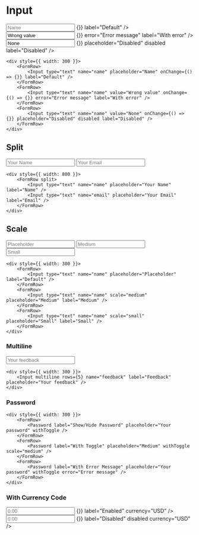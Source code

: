 
# Input

<div style={{ width: 300 }}>
    <FormRow>
        <Input type="text" name="name" placeholder="Name" onChange={() => {}} label="Default" />
    </FormRow>
    <FormRow>
        <Input type="text" name="name" value="Wrong value" onChange={() => {}} error="Error message" label="With error" />
    </FormRow>
    <FormRow>
        <Input type="text" name="name" value="None" onChange={() => {}} placeholder="Disabled" disabled label="Disabled" />
    </FormRow>
</div>

```
<div style={{ width: 300 }}>
    <FormRow>
        <Input type="text" name="name" placeholder="Name" onChange={() => {}} label="Default" />
    </FormRow>
    <FormRow>
        <Input type="text" name="name" value="Wrong value" onChange={() => {}} error="Error message" label="With error" />
    </FormRow>
    <FormRow>
        <Input type="text" name="name" value="None" onChange={() => {}} placeholder="Disabled" disabled label="Disabled" />
    </FormRow>
</div>
```

## Split

<div style={{ width: 800 }}>
    <FormRow split>
        <Input type="text" name="name" placeholder="Your Name" label="Name" />
        <Input type="text" name="email" placeholder="Your Email" label="Email" />
    </FormRow>
</div>

```
<div style={{ width: 800 }}>
    <FormRow split>
        <Input type="text" name="name" placeholder="Your Name" label="Name" />
        <Input type="text" name="email" placeholder="Your Email" label="Email" />
    </FormRow>
</div>
```

## Scale

<div style={{ width: 300 }}>
    <FormRow>
        <Input type="text" name="name" placeholder="Placeholder" label="Default" />
    </FormRow>
    <FormRow>
        <Input type="text" name="name" scale="medium" placeholder="Medium" label="Medium" />
    </FormRow>
    <FormRow>
        <Input type="text" name="name" scale="small" placeholder="Small" label="Small" />
    </FormRow>
</div>

```
<div style={{ width: 300 }}>
    <FormRow>
        <Input type="text" name="name" placeholder="Placeholder" label="Default" />
    </FormRow>
    <FormRow>
        <Input type="text" name="name" scale="medium" placeholder="Medium" label="Medium" />
    </FormRow>
    <FormRow>
        <Input type="text" name="name" scale="small" placeholder="Small" label="Small" />
    </FormRow>
</div>
```

### Multiline

<div style={{ width: 300 }}>
    <Input multiline rows={5} name="feedback" label="Feedback" placeholder="Your feedback" />
</div>

```
<div style={{ width: 300 }}>
    <Input multiline rows={5} name="feedback" label="Feedback" placeholder="Your feedback" />
</div>
```

### Password

<div style={{ width: 300 }}>
    <FormRow>
        <Password label="Show/Hide Password" placeholder="Your password" withToggle />
    </FormRow>
    <FormRow>
        <Password label="Medium" placeholder="Your password" withToggle scale="medium" />
    </FormRow>
    <FormRow>
        <Password label="With Error Message" placeholder="Your password" withToggle error="Error message" />
    </FormRow>
</div>

```
<div style={{ width: 300 }}>
    <FormRow>
        <Password label="Show/Hide Password" placeholder="Your password" withToggle />
    </FormRow>
    <FormRow>
        <Password label="With Toggle" placeholder="Medium" withToggle scale="medium" />
    </FormRow>
    <FormRow>
        <Password label="With Error Message" placeholder="Your password" withToggle error="Error message" />
    </FormRow>
</div>
```

### With Currency Code

<div style={{ width: 300 }}>
    <FormRow>
        <Input type="text" name="currency" placeholder="0.00" onChange={() => {}} label="Enabled" currency="USD" />
    </FormRow>
    <FormRow>
        <Input type="text" name="currency" placeholder="0.00" onChange={() => {}} label="Disabled" disabled currency="USD" />
    </FormRow>
</div>

